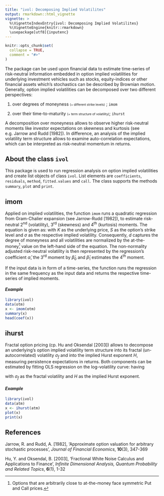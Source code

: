 ---
title: "ivol: Decomposing Implied Volatilites"
output: rmarkdown::html_vignette
vignette: >
  %\VignetteIndexEntry{ivol: Decomposing Implied Volatilites}
  %\VignetteEngine{knitr::rmarkdown}
  \usepackage[utf8]{inputenc}
---

```{r, include = FALSE}
knitr::opts_chunk$set(
  collapse = TRUE,
  comment = "#>"
)
```

The package \code{ivol} can be used upon financial data to estimate time-series of risk-neutral information embedded in option implied volatilities for underlying investment vehicles such as stocks, equity-indices or other financial assets which's stochastics can be described by Brownian motion. Generally, option implied volatilities can be decomposed over two different perspectives: 

1. over degrees of moneyness <font size="1"> (= different strike levels)</font> ; `imom`
    
2. over their time-to-maturity <font size="1"> (= term structure of volatility)</font>; `ihurst` 
  
A decomposition over moneyness allows to observe higher risk-neutral moments like investor expectations on skewness and kurtosis (see e.g. Jarrow and Rudd [1982]). In difference, an analysis of the implied volatility term structure allows to examine auto-correlation expectations, which can be interpreted as risk-neutral momentum in returns.  

## About the class `ivol`

This package is used to run regression analysis on option implied volatilities and create list objects of class `ivol`. List elements are `coefficients`, `residuals`, `method`, `fitted.values` and `call`. The class supports the methods `summary`, `plot` and `print`.

## imom

Applied on implied volatilities, the function `imom` runs a quadratic regression from Gram-Chalier expansion (see Jarrow-Rudd [1982]), to estimate risk-neutral 2$^\text{nd}$ (volatility), 3$^\text{rd}$ (skewness) and 4$^\text{th}$ (kurtosis) moments. The equation is given as:
\begin{equation}
  \frac{\sigma(d)}{\sigma_{ATM}}=\hat{\alpha} + \hat{\beta}_0 \, \frac{d}{3!} + \hat{\beta}_1 \, \frac{d^2}{4!}, \qquad d = \frac{\ln K/S}{\sigma \, \sqrt{\tau}}
\end{equation}
with $K$ as the underlying price, $S$ as the option's strike level and $\sigma$ as the respective implied volatility. Consequently, $d$ captures the degree of moneyness and all volatilities are normalized by the at-the-money[^1] value on the left-hand side of the equation. The non-normality adjusted risk-neutral volatility is then represented by the regression's coefficient $\hat{\alpha}$, the 3$^\text{rd}$ moment by $\hat{\beta}_0$ and $\hat{\beta}_1$ estimates the 4$^\text{th}$ moment.

If the input data is in form of a time-series, the function runs the regression in the same frequency as the input data and returns the respective time-series of implied moments.


[^1]: Options that are arbitrarily close to at-the-money face symmetric Put and Call prices. 

#### *Example*

```{r}
library(ivol)
data(otm)
x <- imom(otm)
summary(x)
head(coef(x))
```


## ihurst

Fractal option pricing (cp. Hu and Oksendal [2003]) allows to decompose an underlying's option implied volatility term structure into its fractal (un-autocorrelated) volatility $\sigma_f$ and into the implied Hurst exponent $H$, measuring persistence expectations in returns. Both components can be estimated by fitting OLS regression on the log-volatility curve:
\begin{equation}
  \ln \sigma(\tau) = \hat{\alpha} + \hat{\beta} \, \ln \tau
\end{equation}
having 
\begin{equation}
  \hat{\alpha} = \exp{\sigma_f} \quad \text{and} \quad \hat{\beta} = H-0.5
\end{equation}

with $\sigma_f$ as the fractal volatility and $H$ as the implied Hurst exponent.

#### *Example*

```{r}
library(ivol)
data(atm)
x <- ihurst(atm)
plot(x)
print(x)
```

## References
Jarrow, R. and Rudd, A. [1982], 'Approximate option valuation for arbitrary stochastic processes', *Journal of Financial Economics*, **10**(3), 347-369

Hu, Y. and Oksendal, B. [2003], 'Fractional White Noise Calculus and Applications to Finance', *Infinite Dimensional Analysis, Quantum Probability and Related Topics*, **6**(1), 1-32

